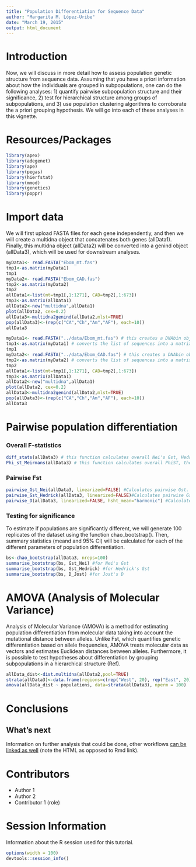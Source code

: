 ```yaml
---
title: "Population Differentiation for Sequence Data"
author: "Margarita M. López-Uribe"
date: "March 19, 2015"
output: html_document
---
```

Introduction
=========
Now, we will discuss in more detail how to assess population genetic structure from sequence data. Assuming that you have a priori information about how the individuals are grouped in subpopulations, one can do the following analyses: 1) quantify pairwise subpopulation structure and their significance, 2) test for hierarchical structure among groups of subpopulations, and 3) use population clustering algorithms to corroborate the a priori grouping hypothesis. We will go into each of these analyses in this vignette.  


Resources/Packages
=========
```r
library(apex)
library(adegenet)
library(ape)
library(pegas)
library(hierfstat)
library(mmod)
library(genetics)
library(poppr)
```

Import data
========
We will first upload FASTA files for each gene independently, and then we will create a multidna object that concatenates both genes (allData1). Finally, this multidna object (allData2) will be converted into a genind object (allData3), which will be used for downstream analyses.
```r
myData1<- read.FASTA("Ebom_mt.fas") 
tmp1<-as.matrix(myData1)
tmp1
myData2<- read.FASTA("Ebom_CAD.fas") 
tmp2<-as.matrix(myData2)
tmp2
allData1<-list(mt=tmp1[,1:1271], CAD=tmp2[,1:673])
tmp3<-as.matrix(allData1)
allData2<-new("multidna",allData1)
plot(allData2, cex=0.2)
allData3<-multidna2genind(allData2,mlst=TRUE)
pop(allData3)<-(rep(c("CA","Ch","Am","AF"), each=10))
allData3
```

```r
myData1<- read.FASTA("../data/Ebom_mt.fas") # this creates a DNAbin object
tmp1<-as.matrix(myData1) # converts the list of sequences into a matrix
tmp1
myData2<- read.FASTA("../data/Ebom_CAD.fas") # this creates a DNAbin object
tmp2<-as.matrix(myData2) # converts the list of sequences into a matrix
tmp2
allData1<-list(mt=tmp1[,1:1271], CAD=tmp2[,1:673])
tmp3<-as.matrix(allData1)
allData2<-new("multidna",allData1)
plot(allData2, cex=0.2)
allData3<-multidna2genind(allData2,mlst=TRUE)
pop(allData3)<-(rep(c("CA","Ch","Am","AF"), each=10))
allData3
```

Pairwise population differentiation
========
### Overall F-statistics
```r
diff_stats(allData3) # this function calculates overall Nei's Gst, Hedrick's Gst and  of the dataset
Phi_st_Meirmans(allData3) # this function calculates overall PhiST, the Fst analog for DNA sequence data
```
### Pairwise Fst
```r
pairwise_Gst_Nei(allData3, linearized=FALSE) #Calculates pairwise Gst. If linearized =TRUE, it calculates 1/(1-Gst)  
pairwise_Gst_Hedrick(allData3, linearized=FALSE)#Calculates pairwise Gst. If linearized =TRUE, it calculates 1/(1-Gst')  
pairwise_D(allData3, linearized=FALSE, hsht_mean="harmonic") #Calculates pairwise Gst. If linearized =TRUE, it calculates 1/(1-D)  
```
### Testing for significance
To estimate if populations are significantly different, we will generate 100 replicates of the dataset using the function chao_bootstrap(). Then, summary statistics (meand and 95% CI) will be calculated for each of the different parameters of population differentiation. 
```r
bs<-chao_bootstrap(allData3, nreps=100)
summarise_bootstrap(bs, Gst_Nei) #for Nei's Gst
summarise_bootstrap(bs, Gst_Hedrick) #for Hedrick's Gst
summarise_bootstrap(bs, D_Jost) #for Jost's D
```

AMOVA (Analysis of Molecular Variance)
========
Analysis of Molecular Variance (AMOVA) is a method for estimating population differentiation from molecular data taking into account the mutational distance between alleles. Unlike Fst, which quantifies genetic differentiation based on allele frequencies, AMOVA treats molecular data as vectors and estimates Euclidean distances between alleles. Furthermore, it is possible to test hypotheses about differentiation by grouping subpopulations in a hierarchical structure (Ref).
```r
allData_dist<-dist.multidna(allData2,pool=TRUE)
strata(allData3)<-data.frame(regions=c(rep("West", 20), rep("East", 20)), populations=c(rep("CA", 10), rep("Ch", 10),rep("Am", 10), rep("AF", 10)))
amova(allData_dist ~ populations, data=strata(allData3), nperm = 100)
```

# Conclusions

## What's next

Information on further analysis that could be done, other workflows [can be linked as well](DifferentiationSNP.html) (note the HTML as opposed to Rmd link).

# Contributors

- Author 1
- Author 2
- Contributor 1 (role)

# Session Information

Information about the R session used for this tutorial.

```r
options(width = 100)
devtools::session_info()
```
